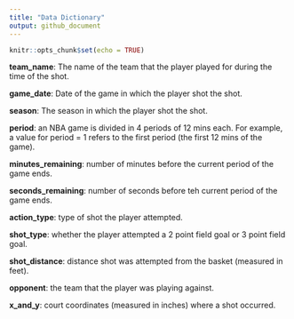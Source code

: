 ```yaml
---
title: "Data Dictionary"
output: github_document
---
```


```r
knitr::opts_chunk$set(echo = TRUE)
```

**team_name**: The name of the team that the player played for during the time of the shot.

**game_date**: Date of the game in which the player shot the shot.

**season**: The season in which the player shot the shot.

**period**: an NBA game is divided in 4 periods of 12 mins each. For example, a value
for period = 1 refers to the first period (the first 12 mins of the game).

**minutes_remaining**: number of minutes before the current period of the game ends.

**seconds_remaining**: number of seconds before teh current period of the game ends.

**action_type**: type of shot the player attempted.

**shot_type**: whether the player attempted a 2 point field goal or 3 point field goal.

**shot_distance**: distance shot was attempted from the basket (measured in feet).

**opponent**: the team that the player was playing against.

**x_and_y**: court coordinates (measured in inches) where a shot occurred.

